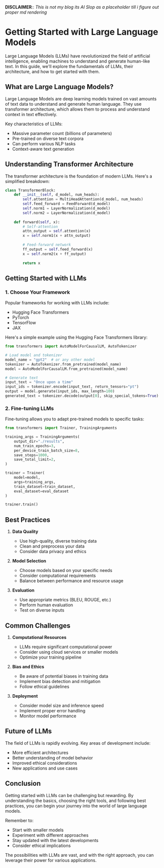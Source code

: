 **DISCLAIMER**:: *This is not my blog its AI Slop as a placeholder till i figure out proper md rendering*

# Getting Started with Large Language Models

Large Language Models (LLMs) have revolutionized the field of artificial intelligence, enabling machines to understand and generate human-like text. In this guide, we'll explore the fundamentals of LLMs, their architecture, and how to get started with them.

## What are Large Language Models?

Large Language Models are deep learning models trained on vast amounts of text data to understand and generate human language. They use transformer architecture, which allows them to process and understand context in text effectively.

Key characteristics of LLMs:
- Massive parameter count (billions of parameters)
- Pre-trained on diverse text corpora
- Can perform various NLP tasks
- Context-aware text generation

## Understanding Transformer Architecture

The transformer architecture is the foundation of modern LLMs. Here's a simplified breakdown:

```python
class TransformerBlock:
    def __init__(self, d_model, num_heads):
        self.attention = MultiHeadAttention(d_model, num_heads)
        self.feed_forward = FeedForward(d_model)
        self.norm1 = LayerNormalization(d_model)
        self.norm2 = LayerNormalization(d_model)
    
    def forward(self, x):
        # Self-attention
        attn_output = self.attention(x)
        x = self.norm1(x + attn_output)
        
        # Feed-forward network
        ff_output = self.feed_forward(x)
        x = self.norm2(x + ff_output)
        
        return x
```

## Getting Started with LLMs

### 1. Choose Your Framework

Popular frameworks for working with LLMs include:

- Hugging Face Transformers
- PyTorch
- TensorFlow
- JAX

Here's a simple example using the Hugging Face Transformers library:

```python
from transformers import AutoModelForCausalLM, AutoTokenizer

# Load model and tokenizer
model_name = "gpt2"  # or any other model
tokenizer = AutoTokenizer.from_pretrained(model_name)
model = AutoModelForCausalLM.from_pretrained(model_name)

# Generate text
input_text = "Once upon a time"
input_ids = tokenizer.encode(input_text, return_tensors="pt")
output = model.generate(input_ids, max_length=100)
generated_text = tokenizer.decode(output[0], skip_special_tokens=True)
```

### 2. Fine-tuning LLMs

Fine-tuning allows you to adapt pre-trained models to specific tasks:

```python
from transformers import Trainer, TrainingArguments

training_args = TrainingArguments(
    output_dir="./results",
    num_train_epochs=3,
    per_device_train_batch_size=8,
    save_steps=1000,
    save_total_limit=2,
)

trainer = Trainer(
    model=model,
    args=training_args,
    train_dataset=train_dataset,
    eval_dataset=eval_dataset
)

trainer.train()
```

## Best Practices

1. **Data Quality**
   - Use high-quality, diverse training data
   - Clean and preprocess your data
   - Consider data privacy and ethics

2. **Model Selection**
   - Choose models based on your specific needs
   - Consider computational requirements
   - Balance between performance and resource usage

3. **Evaluation**
   - Use appropriate metrics (BLEU, ROUGE, etc.)
   - Perform human evaluation
   - Test on diverse inputs

## Common Challenges

1. **Computational Resources**
   - LLMs require significant computational power
   - Consider using cloud services or smaller models
   - Optimize your training pipeline

2. **Bias and Ethics**
   - Be aware of potential biases in training data
   - Implement bias detection and mitigation
   - Follow ethical guidelines

3. **Deployment**
   - Consider model size and inference speed
   - Implement proper error handling
   - Monitor model performance

## Future of LLMs

The field of LLMs is rapidly evolving. Key areas of development include:

- More efficient architectures
- Better understanding of model behavior
- Improved ethical considerations
- New applications and use cases

## Conclusion

Getting started with LLMs can be challenging but rewarding. By understanding the basics, choosing the right tools, and following best practices, you can begin your journey into the world of large language models.

Remember to:
- Start with smaller models
- Experiment with different approaches
- Stay updated with the latest developments
- Consider ethical implications

The possibilities with LLMs are vast, and with the right approach, you can leverage their power for various applications.